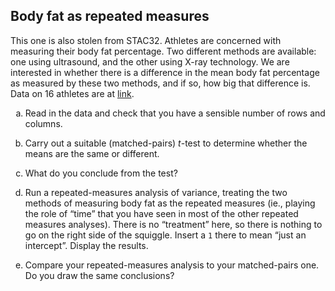 ##  Body fat as repeated measures


 This one is also stolen from STAC32. Athletes are concerned
with measuring their body fat percentage. Two different methods are
available: one using ultrasound, and the other using X-ray
technology. We are interested in whether there is a difference in the
mean body fat percentage as measured by these two methods, and if so,
how big that difference is. Data on 16 athletes are at
[link](http://ritsokiguess.site/datafiles/bodyfat.txt).



(a) Read in the data and check that you have a sensible number of
rows and columns.




(b) Carry out a suitable (matched-pairs) $t$-test to determine
whether the means are the same or different. 






(c) What do you conclude from the test?




(d) Run a repeated-measures analysis of variance, treating the two
methods of measuring body fat as the repeated measures (ie., playing
the role of "time" that you have seen in most of the other repeated
measures analyses). There is no "treatment" here, so there is
nothing to go on the right side of the squiggle. Insert a `1`
there to mean "just an intercept". Display the results.





(e) Compare your repeated-measures analysis to your matched-pairs
one. Do you draw the same conclusions?








